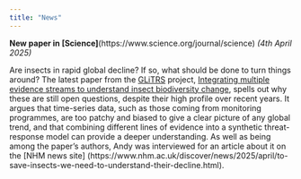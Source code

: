 ```yaml
---
title: "News"
---
```


**New paper in [Science]**(https://www.science.org/journal/science) *(4th April 2025)*

Are insects in rapid global decline? If so, what should be done to turn things around? 
The latest paper from the [GLiTRS](https://glitrs.ceh.ac.uk/) project, [Integrating 
multiple evidence streams to understand insect biodiversity 
change](https://www.science.org/doi/10.1126/science.adq2110), spells out why these 
are still open questions, despite their high profile over recent years. It argues 
that time-series data, such as those coming from monitoring programmes, are too 
patchy and biased to give a clear picture of any global trend, and that combining 
different lines of evidence into a synthetic threat-response model can provide a 
deeper understanding. As well as being among the paper's authors, Andy was interviewed 
for an article about it on the [NHM news site]
(https://www.nhm.ac.uk/discover/news/2025/april/to-save-insects-we-need-to-understand-their-decline.html).

